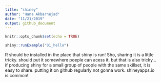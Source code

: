 ```yaml
---
title: "shiney"
author: "Hana Akbarnejad"
date: "11/21/2019"
output: github_document
---
```


```r
knitr::opts_chunk$set(echo = TRUE)
```


```r

shiny::runExample("01_hello")
```

R should be installed in the place that shiny is run! Sho, sharing it is a little tricky.
should put it somewhere poeple can acess it, but that is also tricky...
if producing shiny for a small group of people with the same skillset, it is easy to share.
putting it on github regularly not gonna work.
shineyapps.io is common!

```r


```

